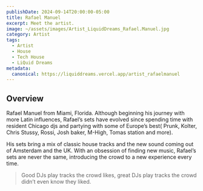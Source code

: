 ```yaml
---
publishDate: 2024-09-14T20:00:00-05:00
title: Rafael Manuel
excerpt: Meet the artist.
image: ~/assets/images/Artist_LiquidDreams_Rafael.Manuel.jpg
category: Artist
tags:
  - Artist
  - House
  - Tech House
  - LiQuid Dreams
metadata:
  canonical: https://liquiddreams.vercel.app/artist_rafaelmanuel
---
```


## Overview

Rafael Manuel from Miami, Florida. Although beginning his journey with more Latin influences, Rafael’s sets have evolved since spending time with resident Chicago djs and partying with some of Europe’s best( Prunk, Kolter, Chris Stussy, Rossi, Josh baker, M-High, Tomas station and more).

His sets bring a mix of classic house tracks and the new sound coming out of Amsterdam and the UK. With an obsession of finding new music, Rafael’s sets are never the same, introducing the crowd to a new experience every time.

> Good DJs play tracks the crowd likes, great DJs play tracks the crowd didn’t even know they liked.

